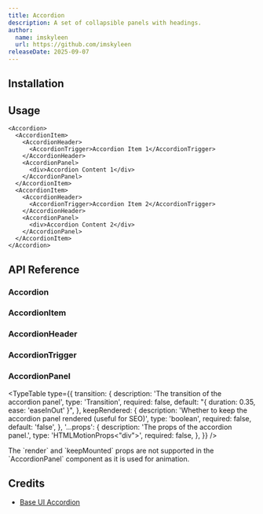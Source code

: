 ```yaml
---
title: Accordion
description: A set of collapsible panels with headings.
author:
  name: imskyleen
  url: https://github.com/imskyleen
releaseDate: 2025-09-07
---
```


<ComponentPreview name="demo-primitives-base-accordion" />

## Installation

<ComponentInstallation name="primitives-base-accordion" />

## Usage

```tsx
<Accordion>
  <AccordionItem>
    <AccordionHeader>
      <AccordionTrigger>Accordion Item 1</AccordionTrigger>
    </AccordionHeader>
    <AccordionPanel>
      <div>Accordion Content 1</div>
    </AccordionPanel>
  </AccordionItem>
  <AccordionItem>
    <AccordionHeader>
      <AccordionTrigger>Accordion Item 2</AccordionTrigger>
    </AccordionHeader>
    <AccordionPanel>
      <div>Accordion Content 2</div>
    </AccordionPanel>
  </AccordionItem>
</Accordion>
```

## API Reference

### Accordion

<ExternalLink
  href="https://base-ui.com/react/components/accordion#root"
  text="Base UI API Reference - Accordion.Root"
/>

### AccordionItem

<ExternalLink
  href="https://base-ui.com/react/components/accordion#item"
  text="Base UI API Reference - Accordion.Item"
/>

### AccordionHeader

<ExternalLink
  href="https://base-ui.com/react/components/accordion#header"
  text="Base UI API Reference - Accordion.Header"
/>

### AccordionTrigger

<ExternalLink
  href="https://base-ui.com/react/components/accordion#trigger"
  text="Base UI API Reference - Accordion.Trigger"
/>

### AccordionPanel

<ExternalLink
  href="https://base-ui.com/react/components/accordion#panel"
  text="Base UI API Reference - Accordion.Panel"
/>

<TypeTable
  type={{
    transition: {
      description: 'The transition of the accordion panel',
      type: 'Transition',
      required: false,
      default: "{ duration: 0.35, ease: 'easeInOut' }",
    },
    keepRendered: {
      description:
        'Whether to keep the accordion panel rendered (useful for SEO)',
      type: 'boolean',
      required: false,
      default: 'false',
    },
    '...props': {
      description: 'The props of the accordion panel.',
      type: 'HTMLMotionProps<"div">',
      required: false,
    },
  }}
/>

<Callout type="info">
  The `render` and `keepMounted` props are not supported in the `AccordionPanel`
  component as it is used for animation.
</Callout>

## Credits

- [Base UI Accordion](https://base-ui.com/react/components/accordion)
